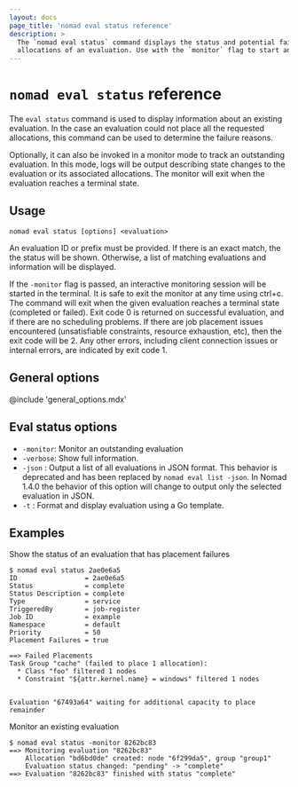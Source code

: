 ```yaml
---
layout: docs
page_title: 'nomad eval status reference'
description: >
  The `nomad eval status` command displays the status and potential failed
  allocations of an evaluation. Use with the `monitor` flag to start an interactive monitoring session.
---
```


# `nomad eval status` reference

The `eval status` command is used to display information about an existing
evaluation. In the case an evaluation could not place all the requested
allocations, this command can be used to determine the failure reasons.

Optionally, it can also be invoked in a monitor mode to track an outstanding
evaluation. In this mode, logs will be output describing state changes to the
evaluation or its associated allocations. The monitor will exit when the
evaluation reaches a terminal state.

## Usage

```plaintext
nomad eval status [options] <evaluation>
```

An evaluation ID or prefix must be provided. If there is an exact match, the
the status will be shown. Otherwise, a list of matching evaluations and
information will be displayed.

If the `-monitor` flag is passed, an interactive monitoring session will be
started in the terminal. It is safe to exit the monitor at any time using
ctrl+c. The command will exit when the given evaluation reaches a terminal
state (completed or failed). Exit code 0 is returned on successful
evaluation, and if there are no scheduling problems. If there are
job placement issues encountered (unsatisfiable constraints,
resource exhaustion, etc), then the exit code will be 2. Any other
errors, including client connection issues or internal errors, are
indicated by exit code 1.

## General options

@include 'general_options.mdx'

## Eval status options

- `-monitor`: Monitor an outstanding evaluation
- `-verbose`: Show full information.
- `-json` : Output a list of all evaluations in JSON format. This
  behavior is deprecated and has been replaced by `nomad eval list
  -json`. In Nomad 1.4.0 the behavior of this option will change to
  output only the selected evaluation in JSON.
- `-t` : Format and display evaluation using a Go template.

## Examples

Show the status of an evaluation that has placement failures

```shell-session
$ nomad eval status 2ae0e6a5
ID                 = 2ae0e6a5
Status             = complete
Status Description = complete
Type               = service
TriggeredBy        = job-register
Job ID             = example
Namespace          = default
Priority           = 50
Placement Failures = true

==> Failed Placements
Task Group "cache" (failed to place 1 allocation):
  * Class "foo" filtered 1 nodes
  * Constraint "${attr.kernel.name} = windows" filtered 1 nodes


Evaluation "67493a64" waiting for additional capacity to place remainder
```

Monitor an existing evaluation

```shell-session
$ nomad eval status -monitor 8262bc83
==> Monitoring evaluation "8262bc83"
    Allocation "bd6bd0de" created: node "6f299da5", group "group1"
    Evaluation status changed: "pending" -> "complete"
==> Evaluation "8262bc83" finished with status "complete"
```

